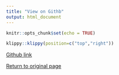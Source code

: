 ```yaml
---
title: "View on Githb"
output: html_document
---
```


 
```r
knitr::opts_chunk$set(echo = TRUE)
```

```r
klippy::klippy(position=c("top","right"))
```

[Github link](https://www.github.com/SatwikAch/SpaceX)



  <a href="htmlrmark1.html">Return to original page</a>


